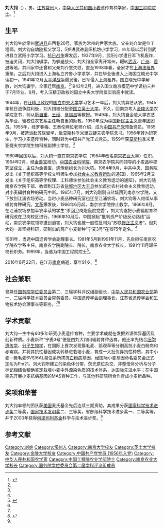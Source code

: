 {{Otheruses|other=名为刘大钧的其他人物|刘大钧}}

'''刘大钧'''（{{bd|1926年|7月2日|2016年|8月22日}}），男，[[江苏|江苏]][[常州|常州]]人，[[中华人民共和国|中华人民共和国]][[小麦|小麦]]遗传育种学家，[[中国工程院院士|中国工程院院士]]。<ref name=gczw>{{Cite web |url=http://www.guancha.cn/society/2016_08_24_372272.shtml |title=小麦遗传育种学家刘大钧院士逝世|work=观察者网|date=2016-08-24 |accessdate=2016-08-24 |archive-date=2018-11-24 |archive-url=https://web.archive.org/web/20181124055029/https://www.guancha.cn/society/2016_08_24_372272.shtml |dead-url=no }}</ref>

== 生平 ==
刘大钧生於常州[[武进县|武进县]]庙西巷20号，家族为常州的世家大族。父亲刘介堂是位工程师。刘大钧自幼随祖父学习，5岁进武进县织机坊小学学习，四年级以后转到武进县立武阳小学学习。[[抗日战争|抗日战争]]爆发后，1937年9月，武阳小学遭日军飞机轰炸，被迫关闭，刘大钧辍学。为躲避战火，刘大钧全家离开常州，辗转[[武汉|武汉]]、[[广州|广州]]、[[香港|香港]]等地，其间家中还曾和父亲刘介堂失联，直至1938年春，全家才在[[上海法租界|上海法租界]]重聚，之后刘大钧进入上海私立齐鲁小学求学，并在毕业後进入上海国立晓光中学读初一。1941年12月[[太平洋战争|太平洋战争]]爆发後，日军侵入上海租界，国立晓光中学解散，刘大钧辍学。全家迁居[[南京|南京]]。<ref name=sohu/>1942年2月，进入国立南京模范中学读初三并于7月毕业。9月，考入汪精卫政权的国立中央大学附属实验高中就读。

1944年，在[[汪精卫政权|汪精卫政权]]的[[国立中央大学|国立中央大学]]学习艺术一年后，刘大钧弃艺从农。1945年抗日战争胜利後，刘大钧被分配至[[英士大学|国立英士大学]]。不久，回南京考入[[金陵大学|金陵大学]]农学院念书，师从[[靳自重|靳自重]]、[[王绶|王绶]]、[[章锡昌|章锡昌]]等教授。1949年，刘大钧自金陵大学农艺系毕业，留校任农艺系主任靳自重的助教。1950年成为[[中国新民主主义青年团|中国新民主主义青年团]]团员。1955年，经罗春梅、王泰伦两位老师介绍，成为[[中国共产党|中国共产党]]预备党员。1955年9月，被选派赴苏联留学，赴[[莫斯科|莫斯科]]季米里亚捷夫农学院念书。1956年转为研究生，学习小麦遗传育种，同时转为中国共产党正式党员。1959年获[[莫斯科|莫斯科]]季米里亚捷夫农学院生物科技副博士学位。<ref name=sohu/>

1960年回国以后，刘大钧一直在南京农学院（1984年改名[[南京农业大学|南京农业大学]]）任职。1964年2月，经[[金善宝|金善宝]]推动，[[中国农业科学院|中国农业科学院]]、南京农学院共同领导的小麦品种研究室成立，主任为金善宝，遗传组组长为刘大钧。1964年9月，中共中央、国务院发出《关于组织高等学校文科师生参加[[社会主义教育运动|社会主义教育运动]]的通知》，1965年2月又发出《关于组织高等学校理、工科师生参加社会主义教育运动的通知》，刘大钧随南京农学院干部、教师到江苏省[[盐城地区|盐城地区]][[大丰县|大丰县]]参加首批农村社会主义教育运动，对小麦辐射育种的研究中断。1965年7月，刘大钧刚刚自盐城回到南京农学院，又下放到江浦农场劳动。当时小麦品种研究室也迁至江浦农场，刘大钧等人继续从事辐射育种研究。[[文革|文革]]爆发後，1966年6月起，南京农学院停止教学。1966年8月，在江浦农场参加半农半读的学生“杀回卫岗炮轰院党委”，刘大钧遂把小麦辐射育种研究改在卫岗校区进行。1966年10月后，中国掀起“批判资产阶级反动路线”运动，南京农学院领导遭到迫害，刘大钧也被一般性批判为“苏联[[修正主义|修正主义]]者”。但刘大钧一直坚持科研，研制出的高产小麦新种“宁麦3号”在1975年定名。<ref name=sohu/>

1981年，当选中国遗传学会副理事长。1981年5月到1991年11月，先后担任南京农学院农学系主任，南京农学院副院长、院长，南京农业大学校长，1991年11月卸任校长职务。1999年，当选为中国工程院院士<ref>{{Cite book|title=中国科技统计年鉴 2016|last=国家统计局社会科技和文化产业统计司，科学技术部创新发展司编|location=北京|publisher=[[中国统计出版社|中国统计出版社]]|year=2016.11|isbn=978-7-5037-8032-5|pages=24-26}}</ref>。

2016年8月22日，在江苏[[南京|南京]]病逝，享年91岁。<ref name=gczw/>

== 社会兼职 ==
曾兼任[[国务院学位委员会|国务院学位委员会]]第二、三届学科评议组副组长，[[中华人民共和国农业部|中华人民共和国农业部]]第一、二届科学技术委员会常务委员，中国遗传学会副理事长，江苏省遗传学会和生物技术协会理事长等职务。<ref name=gczw/><ref name=sohu>{{Cite web |url=http://mt.sohu.com/20160823/n465581867.shtml |title=深切缅怀刘大钧院士|work=搜狐|date=2016-08-23 |accessdate=2016-08-24 |archive-date=2017-01-06 |archive-url=https://web.archive.org/web/20170106003120/http://mt.sohu.com/20160823/n465581867.shtml |dead-url=no }}</ref>

== 学术贡献 ==
刘大钧一生中有60多年研究小麦遗传育种，主要学术成就在发掘外源优异基因及创新种质。小麦新种“宁麦3号”便是由刘大钧用辐射育种选育。他还率先结合[[细胞遗传学|细胞遗传学]]、[[分子生物学|分子生物学]]，在国际上首次发现簇毛麦、鹅观草等分别高抗小麦白粉病和赤霉病，并将其抗性基因成功转移进栽培小麦，育成一大批优异抗性种质，其中小麦—簇毛麦6VS/6AL易位系所携抗[[白粉病|白粉病]]基因，经国际小麦基因命名委员会正式定名为Pm21。刘大钧所建立的染色体分带、荧光原位杂交、非整倍体分析与分子标记相结合精确鉴定栽培小麦中外源染色质的技术体系，达国际先进水平；在中国率先开展小麦抗病基因的MAS育种工作，与其他科研院所合作育成小麦新品种。

== 奖项和荣誉 ==
刘大钧率领的团队获[[美国|美国]]麦氏基金先后连续三期资助，其成果分获[[国家科学技术进步奖|国家科学技术进步奖]]二等奖，[[国家技术发明奖|国家技术发明奖]]二、三等奖，省部级科学技术进步奖一、二等奖等，并于2000年获得[[何梁何利基金|何梁何利基金]]科学与技术进步奖。<ref name=gczw/>

== 参考文献 ==
{{reflist}}

{{中国工程院农业学部院士}}
{{国务院学位委员会第二届学科评议组/农学}}

{{Authority control}}
{{DEFAULTSORT:Liu刘}}
[[Category:刘姓|Category:刘姓]]
[[Category:常州人|Category:常州人]]
[[Category:南京大学校友|Category:南京大学校友]]
[[Category:英士大学校友|Category:英士大学校友]]
[[Category:金陵大学校友|Category:金陵大学校友]]
[[Category:中国共产党党员_(1956年入党)|Category:中国共产党党员 (1956年入党)]]
[[Category:中华人民共和国农学家|Category:中华人民共和国农学家]]
[[Category:中国工程院农业学部院士|Category:中国工程院农业学部院士]]
[[Category:南京农业大学校长|Category:南京农业大学校长]]
[[Category:国务院学位委员会第二届学科评议组成员|Category:国务院学位委员会第二届学科评议组成员]]